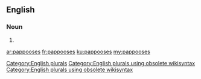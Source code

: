==English==

===Noun===
{{head|en}}

# {{plural of|pappoose}}

[[Category:English plurals]][[Category:English plurals using obsolete wikisyntax]][[Category:English plurals using obsolete wikisyntax]]

[[ar:pappooses]]
[[fr:pappooses]]
[[ku:pappooses]]
[[my:pappooses]]